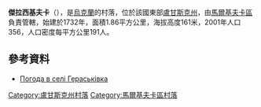 {{coord|49|36|23|N|39|32|30|E|scale:100000|display=title}}

'''傑拉西基夫卡'''（{{lang-uk|Гераськівка}}），是[[烏克蘭|烏克蘭]]的村落，位於該國東部[[盧甘斯克州|盧甘斯克州]]，由[[馬爾基夫卡區|馬爾基夫卡區]]負責管轄，始建於1732年，面積1.86平方公里，海拔高度161米，2001年人口356，人口密度每平方公里191人。

==參考資料==
* [http://weather.in.ua/ua/lyganskaja/5043 Погода в селі Гераськівка] {{Wayback|url=http://weather.in.ua/ua/lyganskaja/5043 |date=20111220030703 }}

{{DEFAULTSORT:Гераськівка}}
[[Category:盧甘斯克州村落|Category:盧甘斯克州村落]]
[[Category:馬爾基夫卡區村落|Category:馬爾基夫卡區村落]]


{{Luhansk-geo-stub}}